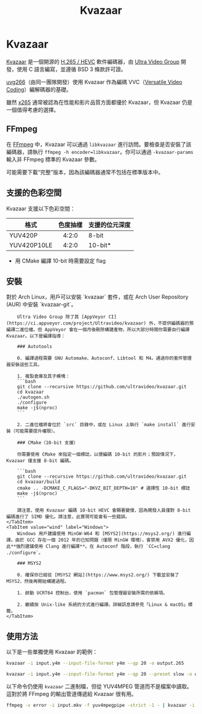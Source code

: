 ﻿---
title: Kvazaar
sidebar_position: 11
---


# Kvazaar

[Kvazaar](https://github.com/ultravideo/kvazaar) 是一個開源的 [H.265 / HEVC](/docs/video/HEVC) 軟件編碼器，由 [Ultra Video Group](https://ultravideo.fi/) 開發，使用 C 語言編寫，並遵循 BSD 3 條款許可證。

[uvg266](/docs/encoders/uvg266)（由同一團隊開發）使用 Kvazaar 作為編碼 VVC（[Versatile Video Coding](/docs/video/VVC)）編解碼器的基礎。

雖然 [x265](/docs/encoders/x265) 通常被認為在性能和影片品質方面都優於 Kvazaar，但 Kvazaar 仍是一個值得考慮的選擇。

## FFmpeg

在 [FFmpeg](../utilities/ffmpeg.mdx) 中，Kvazaar 可以通過 ``libkvazaar`` 進行訪問。要檢查是否安裝了該編碼器，請執行 ``ffmpeg -h encoder=libkvazaar``。你可以通過 ``-kvazaar-params`` 輸入非 FFmpeg 標準的 Kvazaar 參數。

可能需要下載“完整”版本，因為該編碼器通常不包括在標準版本中。

## 支援的色彩空間

Kvazaar 支援以下色彩空間：

| 格式             | 色度抽樣         | 支援的位元深度       |
|------------------|:------------------:|-----------------------|
| YUV420P          | 4:2:0              | 8-bit                 |
| YUV420P10LE      | 4:2:0              | 10-bit*               |

* 用 CMake 編譯 10-bit 時需要設定 flag
## 安裝

<Tabs>
    <TabItem value="unixlike" label="Linux & macOS" default>
        對於 Arch Linux，用戶可以安裝 `kvazaar` 套件，或在 Arch User Repository (AUR) 中安裝 `kvazaar-git`。

        Ultra Video Group 除了其 [AppVeyor CI](https://ci.appveyor.com/project/Ultravideo/kvazaar) 外，不提供編碼器的預編譯二進位檔，但 AppVeyor 會在一個月後刪除構建產物，所以大部分時間你需要自行編譯 Kvazaar。以下是編譯指導：

        ### Autotools

        0. 編譯過程需要 GNU Automake、Autoconf、Libtool 和 M4。通過你的套件管理器安裝這些工具。

        1. 複製倉庫及其子模塊：
        ```bash
        git clone --recursive https://github.com/ultravideo/kvazaar.git
        cd kvazaar
        ./autogen.sh
        ./configure
        make -j$(nproc)
        ```

        2. 二進位檔將會位於 `src` 目錄中，或在 Linux 上執行 `make install` 進行安裝（可能需要提升權限）。

        ### CMake（10-bit 支援）

        你需要使用 CMake 來指定一個標誌，以便編碼 10-bit 的影片；預設情況下，Kvazaar 僅支援 8-bit 編碼。

        ```bash
        git clone --recursive https://github.com/ultravideo/kvazaar.git
        cd kvazaar/build
        cmake .. -DCMAKE_C_FLAGS="-DKVZ_BIT_DEPTH=10" # 選擇性 10-bit 標誌
        make -j$(nproc)
        ```

        請注意，使用 Kvazaar 編碼 10-bit HEVC 會顯著變慢，因為開發人員僅對 8-bit 編碼進行了 SIMD 優化。請注意，此實現可能會有一些錯誤。
    </TabItem>
    <TabItem value="wind" label="Windows">
        Windows 用戶建議使用 MinGW-W64 和 [MSYS2](https://msys2.org/) 進行編譯。由於 GCC 存在一個 2012 年的已知問題（僅限 MinGW 環境），會禁用 AVX2 優化，因此**強烈建議使用 Clang 進行編譯**。在 Autoconf 階段，執行 `CC=clang ./configure`。

        ### MSYS2

        0. 確保你已經從 [MSYS2 網站](https://www.msys2.org/) 下載並安裝了 MSYS2，然後再開始構建過程。

        1. 啟動 UCRT64 控制台，使用 `pacman` 包管理器安裝所需的依賴項。

        2. 繼續按 Unix-like 系統的方式進行編譯。詳細訊息請參見「Linux & macOS」標籤。
    </TabItem>
</Tabs>

## 使用方法

以下是一些單獨使用 Kvazaar 的範例：

```bash title="簡單的 Y4M 輸入，QP 20，原始 265 位元流輸出"
kvazaar -i input.y4m --input-file-format y4m --qp 20 -o output.265
```

```bash title="預設慢速，CRF 20，Y4M 輸入"
kvazaar -i input.y4m --input-file-format y4m --qp 20 --preset slow -o output.265
```

以下命令仍使用 `kvazaar` 二進制檔，但從 YUV4MPEG 管道而不是檔案中讀取。這對於將 FFmpeg 的輸出管道傳遞給 Kvazaar 很有用。

```bash title="FFmpeg 管道"
ffmpeg -v error -i input.mkv -f yuv4mpegpipe -strict -1 - | kvazaar -i - --input-file-format y4m --qp 20 --preset slow -o output.265
```